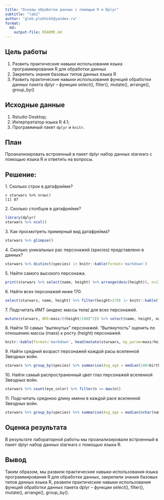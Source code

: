 ```yaml
---
title: "Основы обработки данных с помощью R и Dplyr"
subtitle: "lab2"
author: "gleb.plokhikh@yandex.ru"
format: 
  md:
    output-file: README.md
---
```


## Цель работы

1. Развить практические навыки использования языка программирования R для обработки данных
2. Закрепить знания базовых типов данных языка R
3. Развить практические навыки использования функций обработки данных пакета dplyr – функции select(), filter(), mutate(), arrange(), group_by()

## Исходные данные

1. Rstudio Desktop;
2. Интерпретатор языка R 4.1;
3. Программный пакет `dplyr` и `knitr`.
 
## План

Проанализировать встроенный в пакет dplyr набор данных starwars с помощью языка R и ответить на вопросы.   

## Решение:   

1\. Сколько строк в датафрейме?

```
> starwars %>% nrow()
[1] 87
```

2\. Сколько столбцов в датафрейме?

```r
library(dplyr)
starwars %>% ncol()
```

3\. Как просмотреть примерный вид датафрейма?

```r
starwars %>% glimpse()
```

4\. Сколько уникальных рас персонажей (species) представлено в данных?

```r
starwars %>% distinct(species) |> knitr::kable(format='markdown')
```

5\. Найти самого высокого персонажа.

```r
print(starwars %>% select(name, height) %>% arrange(desc(height)), n=1)
```

6\. Найти всех персонажей ниже 170.

```r
select(starwars, name, height) %>% filter(height>170) |> knitr::kable(format='markdown')
```

7\. Подсчитать ИМТ (индекс массы тела) для всех персонажей. 

```r
mutate(starwars, BMI=mass/((height/100)^2)) %>% select(name, height, mass, BMI) |> knitr::kable(format='markdown')
```

8\. Найти 10 самых “вытянутых” персонажей. “Вытянутость” оценить по отношению массы (mass) к росту (height) персонажей.

```r
knitr::kable(format='markdown', head(mutate(starwars, my_param=mass/height) %>% arrange(my_param) %>% select(name, height, mass, my_param), n=10))
```

9\. Найти средний возраст персонажей каждой расы вселенной Звездных войн.

```r
starwars %>% group_by(species) %>% summarise(Avg_age = median(100+birth_year, na.rm = TRUE)) |> knitr::kable(format='markdown')
```

10\. Найти самый распространенный цвет глаз персонажей вселенной Звездных войн.

```r
starwars %>% count(eye_color) %>% filter(n == max(n))
```

11\. Подсчитать среднюю длину имени в каждой расе вселенной Звездных войн.

```r
starwars %>% group_by(species) %>% summarise(Avg_age = median(nchar(name), na.rm = TRUE)) |> knitr::kable(format='markdown')
```

## Оценка результата

 В результате лабораторной работы мы проанализировали встроенный в пакет dplyr набор данных starwars с помощью языка R.

## Вывод

Таким образом, мы развили практические навыки использования языка программирования R для обработки данных, закрепили знания базовых типов данных языка R, развили практические навыки использования функций обработки данных пакета dplyr – функции select(), filter(), mutate(), arrange(), group_by().